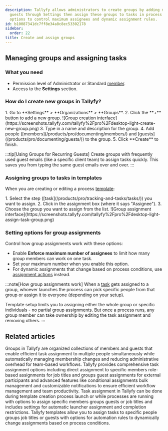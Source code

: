 ```yaml
---
description: Tallyfy allows administrators to create groups by adding members and
  guests through Settings then assign these groups to tasks in process templates with
  options to control maximum assignees and dynamic assignment rules.
id: b10087341dc7ff8e34a8c8ec53302178
sidebar:
  order: 22
title: Create and assign groups
---
```



## Managing groups and assigning tasks

### What you need
- Permission level of Administrator or Standard [member](/products/pro/documenting/members/).
- Access to the **Settings** section.

### How do I create new groups in Tallyfy?

<Steps>
1. Go to **Settings** > **Organizations** > **Groups**.
2. Click the **+** button to add a new group.
   ![Group creation interface](https://screenshots.tallyfy.com/tallyfy%2Fpro%2Fdesktop-light-create-new-group.png)
3. Type in a name and description for the group.
4. Add people ([members](/products/pro/documenting/members/) and [guests](/products/pro/documenting/guests/)) to the group.
5. Click **Create** to finish.
</Steps>

:::tip[Using Groups for Recurring Guests]
Create groups with frequently used guest emails (like a specific client team) to assign tasks quickly. This saves you from typing the same guest emails over and over.
:::

### Assigning groups to tasks in templates

When you are creating or editing a process [template](/products/pro/documenting/templates/):

<Steps>
1. Select the step ([task](/products/pro/tracking-and-tasks/tasks/)) you want to assign.
2. Click in the assignment box (where it says "Assignee").
3. Choose the group you want to assign from the list.
   ![Group assignment interface](https://screenshots.tallyfy.com/tallyfy%2Fpro%2Fdesktop-light-assign-task-group.png)
</Steps>

### Setting options for group assignments

Control how group assignments work with these options:

- Enable **Enforce maximum number of assignees** to limit how many group members can work on one task.
- Set your maximum number when you enable this option.
- For dynamic assignments that change based on process conditions, use [assignment actions](/products/pro/documenting/templates/automations/actions/asignment-actions/) instead.

:::note[How group assignments work]
When a [task](/products/pro/tracking-and-tasks/tasks/) gets assigned to a group, whoever launches the process can pick specific people from that group or assign it to everyone (depending on your setup).

Template setup limits you to assigning either the whole group or specific individuals - no partial group assignments. But once a process runs, any group member can take ownership by editing the task assignment and removing others.
:::


## Related articles
<CardGrid>
<LinkTitleCard header="<b>Documenting > Groups</b>" href="/products/pro/documenting/groups/" > Groups in Tallyfy are organized collections of members and guests that enable efficient task assignment to multiple people simultaneously while automatically managing membership changes and reducing administrative overhead for team-based workflows. </LinkTitleCard>
<LinkTitleCard header="<b>Tasks > Complete guide to task assignment options</b>" href="/products/pro/tracking-and-tasks/tasks/task-assignment-guide/" > Tallyfy provides comprehensive task assignment options including direct assignment to specific members role-based assignments for job titles and groups guest assignments for external participants and advanced features like conditional assignments bulk management and customizable notifications to ensure efficient workflow management and team productivity. </LinkTitleCard>
<LinkTitleCard header="<b>Edit Task > Assign members or guests after launching</b>" href="/products/pro/tracking-and-tasks/tasks/edit-task/how-can-i-assign-members-to-tasks-in-tallyfy/" > Task assignment in Tallyfy can be done during template creation process launch or while processes are running with options to assign specific members groups guests or job titles and includes settings for automatic launcher assignment and completion restrictions. </LinkTitleCard>
<LinkTitleCard header="<b>Edit Templates > Understanding assignment types</b>" href="/products/pro/documenting/templates/edit-templates/understanding-assignment-types/" > Tallyfy templates allow you to assign tasks to specific people groups job titles or guests with options for automation rules to dynamically change assignments based on process conditions. </LinkTitleCard>
</CardGrid>